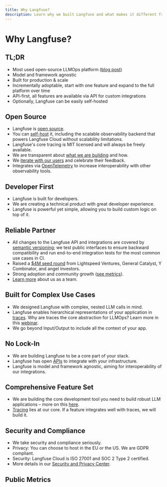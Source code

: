 ```yaml
---
title: Why Langfuse?
description: Learn why we built Langfuse and what makes it different from other LLM observability platforms.
---
```


# Why Langfuse?

## TL;DR

- Most used open-source LLMOps platform [(blog post)](/blog/2024-11-most-used-oss-llmops)
- Model and framework agnostic
- Built for production & scale
- Incrementally adoptable, start with one feature and expand to the full platform over time
- API-first, all features are available via API for custom integrations
- Optionally, Langfuse can be easily self-hosted

## Open Source

- Langfuse is [open source](/open-source).
- You can [self-host](/self-hosting) it, including the scalable observability backend that powers Langfuse Cloud without scalability limitations.
- Langfuse's core tracing is MIT licensed and will always be freely available.
- We are transparent about [what we are building](/roadmap) and how.
- We [iterate with our users](https://github.com/orgs/langfuse/discussions) and celebrate their feedback.
- Integrates via [OpenTelemetry](/docs/opentelemetry/get-started) to increase interoperability with other observability tools.

## Developer First

- Langfuse is built for developers.
- We are creating a technical product with great developer experience.
- Langfuse is powerful yet simple, allowing you to build custom logic on top of it.

## Reliable Partner

- All changes to the Langfuse API and integrations are covered by [semantic versioning](https://semver.org); we test public interfaces to ensure backward compatibility and run end-to-end integration tests for the most common use cases in CI.
- Raised a [$4M seed round](/blog/announcing-our-seed-round) from Lightspeed Ventures, General Catalyst, Y Combinator, and angel investors.
- Strong adoption and community growth ([see metrics](#metrics)).
- [Learn more](/about) about us as a team.

## Built for Complex Use Cases

- We designed Langfuse with complex, nested LLM calls in mind.
- Langfuse enables hierarchical representations of your application in [traces](/docs/tracing). Why are traces the core abstraction for LLMOps? Learn more in this [webinar](/guides/videos/webinar-observability-llm-systems).
- We go beyond Input/Output to include all the context of your app.

## No Lock-In

- We are building Langfuse to be a core part of your stack.
- Langfuse has open [APIs](/docs/api) to integrate with your infrastructure.
- Langfuse is model and framework agnostic, aiming for interoperability of our integrations.

## Comprehensive Feature Set

- We are building the core development tool you need to build robust LLM applications – more on this [here](/blog/2024-04-introducing-langfuse-2.0).
- [Tracing](/docs/tracing) lies at our core. If a feature integrates well with traces, we will build it.

## Security and Compliance

- We take security and compliance seriously.
- Privacy: You can choose to host in the EU or the US. We are GDPR compliant.
- Security: Langfuse Cloud is ISO 27001 and SOC 2 Type 2 certified.
- More details in our [Security and Privacy Center](/security).

## Public Metrics


<PublicMetricsDashboard />
